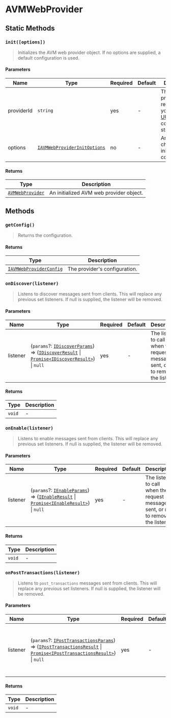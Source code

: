 
# AVMWebProvider

<TOCInline
  maxHeadingLevel={4}
  toc={toc}
/>

## Static Methods

### `init([options])`

> Initializes the AVM web provider object. If no options are supplied, a default configuration is used.

#### Parameters

| Name       | Type                                                             | Required | Default | Description                                                                                                             |
|------------|------------------------------------------------------------------|----------|---------|-------------------------------------------------------------------------------------------------------------------------|
| providerId | `string`                                                         | yes      | -       | This ID of the provider. It is recommended you use a [UUIDv4](https://www.rfc-editor.org/rfc/rfc4122) compliant string. |
| options    | [`IAVMWebProviderInitOptions`](types#iavmwebproviderinitoptions) | no       | -       | An object to change the initial configuration.                                                                          |

#### Returns

| Type                                     | Description                             |
|------------------------------------------|-----------------------------------------|
| [`AVMWebProvider`](types#avmwebprovider) | An initialized AVM web provider object. |

## Methods

### `getConfig()`

> Returns the configuration.

#### Returns

| Type                                                   | Description                   |
|--------------------------------------------------------|-------------------------------|
| [`IAVMWebProviderConfig`](types#iavmwebproviderconfig) | The provider's configuration. |

### `onDiscover(listener)`

> Listens to discover messages sent from clients. This will replace any previous set listeners. If null is supplied, the listener will be removed.

#### Parameters

| Name     | Type                                                                                                                                                                     | Required | Default | Description                                                                            |
|----------|--------------------------------------------------------------------------------------------------------------------------------------------------------------------------|----------|---------|----------------------------------------------------------------------------------------|
| listener | (`params`?: [`IDiscoverParams`](types#idiscoverparams)) => ([`IDiscoverResult`](types#idiscoverresult) \| [`Promise<IDiscoverResult>`](types#idiscoverresult)) \| `null` | yes      | -       | The listener to call when the request message is sent, or null to remove the listener. |

#### Returns

| Type   | Description |
|--------|-------------|
| `void` | -           |

### `onEnable(listener)`

> Listens to enable messages sent from clients. This will replace any previous set listeners. If null is supplied, the listener will be removed.

#### Parameters

| Name     | Type                                                                                                                                                         | Required | Default | Description                                                                            |
|----------|--------------------------------------------------------------------------------------------------------------------------------------------------------------|----------|---------|----------------------------------------------------------------------------------------|
| listener | (`params`?: [`IEnableParams`](types#ienableparams)) => ([`IEnableResult`](types#ienableresult) \| [`Promise<IEnableResult>`](types#ienableresult)) \| `null` | yes      | -       | The listener to call when the request message is sent, or null to remove the listener. |

#### Returns

| Type   | Description |
|--------|-------------|
| `void` | -           |

### `onPostTransactions(listener)`

> Listens to `post_transactions` messages sent from clients. This will replace any previous set listeners. If null is supplied, the listener will be removed.

#### Parameters

| Name     | Type                                                                                                                                                                                                                     | Required | Default | Description                                                                            |
|----------|--------------------------------------------------------------------------------------------------------------------------------------------------------------------------------------------------------------------------|----------|---------|----------------------------------------------------------------------------------------|
| listener | (`params`?: [`IPostTransactionsParams`](types#iposttransactionsparams)) => ([`IPostTransactionsResult`](types#iposttransactionsresult) \| [`Promise<IPostTransactionsResult>`](types#iposttransactionsresult)) \| `null` | yes      | -       | The listener to call when the request message is sent, or null to remove the listener. |

#### Returns

| Type   | Description |
|--------|-------------|
| `void` | -           |
